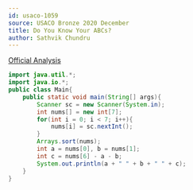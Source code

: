 ---
id: usaco-1059
source: USACO Bronze 2020 December
title: Do You Know Your ABCs?
author: Sathvik Chundru
---

[Official Analysis](http://www.usaco.org/current/data/sol_prob1_bronze_dec20.html)

<LanguageSection>
  
<JavaSection>

```java
import java.util.*;
import java.io.*;
public class Main{
	public static void main(String[] args){
		Scanner sc = new Scanner(System.in);
		int nums[] = new int[7];
		for(int i = 0; i < 7; i++){
			nums[i] = sc.nextInt();
		}
		Arrays.sort(nums);
		int a = nums[0], b = nums[1];
		int c = nums[6] - a - b;
		System.out.println(a + " " + b + " " + c);	
	} 
}
```

</JavaSection>

</LanguageSection>
